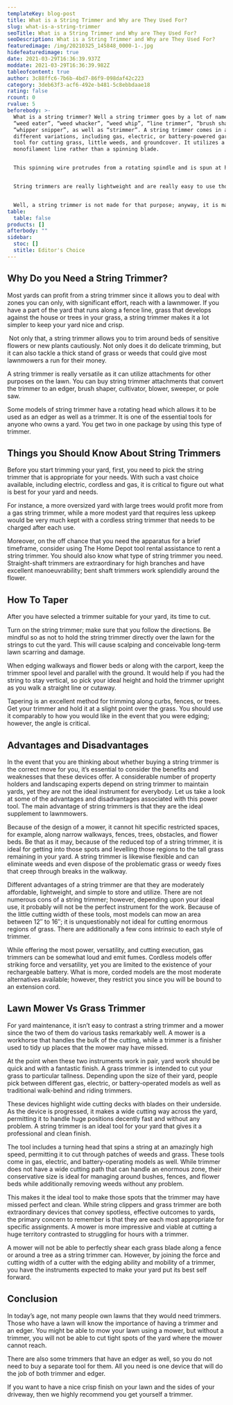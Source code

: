 ```yaml
---
templateKey: blog-post
title: What is a String Trimmer and Why are They Used For?
slug: what-is-a-string-trimmer
seoTitle: What is a String Trimmer and Why are They Used For?
seoDescription: What is a String Trimmer and Why are They Used For?
featuredimage: /img/20210325_145848_0000-1-.jpg
hidefeaturedimage: true
date: 2021-03-29T16:36:39.937Z
moddate: 2021-03-29T16:36:39.982Z
tableofcontent: true
author: 3c88ffc6-7b6b-4bd7-86f9-098daf42c223
category: 3deb63f3-acf6-492e-b481-5c8ebbdaae18
rating: false
rcount: 0
rvalue: 5
beforebody: >-
  What is a string trimmer? Well a string trimmer goes by a lot of names like
  “weed eater”, “weed whacker”, “weed whip”, “line trimmer”, “brush shaper”,
  “whipper snipper”, as well as “strimmer”. A string trimmer comes in a lot of
  different variations, including gas, electric, or battery-powered gardening
  tool for cutting grass, little weeds, and groundcover. It utilizes a spinning
  monofilament line rather than a spinning blade.


  This spinning wire protrudes from a rotating spindle and is spun at high speed to knock off the grasses and weed tops. String trimmers are generally utilized for cutting low foliage close to impediments or on the steep or irregular landscape.


  String trimmers are really lightweight and are really easy to use though if you are cutting long grass, it might not be suitable for that. The area trimmer cover is minimal, so it will take a considerable time to mow long grass.


  Well, a string trimmer is not made for that purpose; anyway, it is made to give the mowed grass a neat look and cut where a mower cannot reach.
table:
  table: false
products: []
afterbody: ""
sidebar:
  stoc: []
  stitle: Editor's Choice
---
```

## Why Do you Need a String Trimmer?

Most yards can profit from a string trimmer since it allows you to deal with zones you can only, with significant effort, reach with a lawnmower. If you have a part of the yard that runs along a fence line, grass that develops against the house or trees in your grass, a string trimmer makes it a lot simpler to keep your yard nice and crisp.

 Not only that, a string trimmer allows you to trim around beds of sensitive flowers or new plants cautiously. Not only does it do delicate trimming, but it can also tackle a thick stand of grass or weeds that could give most lawnmowers a run for their money.

A string trimmer is really versatile as it can utilize attachments for other purposes on the lawn. You can buy string trimmer attachments that convert the trimmer to an edger, brush shaper, cultivator, blower, sweeper, or pole saw.

Some models of string trimmer have a rotating head which allows it to be used as an edger as well as a trimmer. It is one of the essential tools for anyone who owns a yard. You get two in one package by using this type of trimmer.

## Things you Should Know About String Trimmers

Before you start trimming your yard, first, you need to pick the string trimmer that is appropriate for your needs. With such a vast choice available, including electric, cordless and gas, it is critical to figure out what is best for your yard and needs.

For instance, a more oversized yard with large trees would profit more from a gas string trimmer, while a more modest yard that requires less upkeep would be very much kept with a cordless string trimmer that needs to be charged after each use.

Moreover, on the off chance that you need the apparatus for a brief timeframe, consider using The Home Depot tool rental assistance to rent a string trimmer. You should also know what type of string trimmer you need. Straight-shaft trimmers are extraordinary for high branches and have excellent manoeuvrability; bent shaft trimmers work splendidly around the flower.

## **How To Taper**

After you have selected a trimmer suitable for your yard, its time to cut.

Turn on the string trimmer; make sure that you follow the directions. Be mindful so as not to hold the string trimmer directly over the lawn for the strings to cut the yard. This will cause scalping and conceivable long-term lawn scarring and damage.

When edging walkways and flower beds or along with the carport, keep the trimmer spool level and parallel with the ground. It would help if you had the string to stay vertical, so pick your ideal height and hold the trimmer upright as you walk a straight line or cutaway.

Tapering is an excellent method for trimming along curbs, fences, or trees.  Get your trimmer and hold it at a slight point over the grass. You should use it comparably to how you would like in the event that you were edging; however, the angle is critical.

## Advantages and Disadvantages

In the event that you are thinking about whether buying a string trimmer is the correct move for you, it’s essential to consider the benefits and weaknesses that these devices offer. A considerable number of property holders and landscaping experts depend on string trimmer to maintain yards, yet they are not the ideal instrument for everybody. Let us take a look at some of the advantages and disadvantages associated with this power tool. The main advantage of string trimmers is that they are the ideal supplement to lawnmowers.

Because of the design of a mower, it cannot hit specific restricted spaces, for example, along narrow walkways, fences, trees, obstacles, and flower beds. Be that as it may, because of the reduced top of a string trimmer, it is ideal for getting into those spots and levelling those regions to the tall grass remaining in your yard. A string trimmer is likewise flexible and can eliminate weeds and even dispose of the problematic grass or weedy fixes that creep through breaks in the walkway.

Different advantages of a string trimmer are that they are moderately affordable, lightweight, and simple to store and utilize. There are not numerous cons of a string trimmer; however, depending upon your ideal use, it probably will not be the perfect instrument for the work. Because of the little cutting width of these tools, most models can mow an area between 12″ to 16″; it is unquestionably not ideal for cutting enormous regions of grass. There are additionally a few cons intrinsic to each style of trimmer.

While offering the most power, versatility, and cutting execution, gas trimmers can be somewhat loud and emit fumes. Cordless models offer striking force and versatility, yet you are limited to the existence of your rechargeable battery. What is more, corded models are the most moderate alternatives available; however, they restrict you since you will be bound to an extension cord.

## Lawn Mower Vs Grass Trimmer

For yard maintenance, it isn’t easy to contrast a string trimmer and a mower since the two of them do various tasks remarkably well. A mower is a workhorse that handles the bulk of the cutting, while a trimmer is a finisher used to tidy up places that the mower may have missed.

At the point when these two instruments work in pair, yard work should be quick and with a fantastic finish. A grass trimmer is intended to cut your grass to particular tallness. Depending upon the size of their yard, people pick between different gas, electric, or battery-operated models as well as traditional walk-behind and riding trimmers.

These devices highlight wide cutting decks with blades on their underside. As the device is progressed, it makes a wide cutting way across the yard, permitting it to handle huge positions decently fast and without any problem. A string trimmer is an ideal tool for your yard that gives it a professional and clean finish.

The tool includes a turning head that spins a string at an amazingly high speed, permitting it to cut through patches of weeds and grass. These tools come in gas, electric, and battery-operating models as well. While trimmer does not have a wide cutting path that can handle an enormous zone, their conservative size is ideal for managing around bushes, fences, and flower beds while additionally removing weeds without any problem.

This makes it the ideal tool to make those spots that the trimmer may have missed perfect and clean. While string clippers and grass trimmer are both extraordinary devices that convey spotless, effective outcomes to yards, the primary concern to remember is that they are each most appropriate for specific assignments. A mower is more impressive and viable at cutting a huge territory contrasted to struggling for hours with a trimmer.

A mower will not be able to perfectly shear each grass blade along a fence or around a tree as a string trimmer can. However, by joining the force and cutting width of a cutter with the edging ability and mobility of a trimmer, you have the instruments expected to make your yard put its best self forward.

## **Conclusion**

In today’s age, not many people own lawns that they would need trimmers. Those who have a lawn will know the importance of having a trimmer and an edger. You might be able to mow your lawn using a mower, but without a trimmer, you will not be able to cut tight spots of the yard where the mower cannot reach.

There are also some trimmers that have an edger as well, so you do not need to buy a separate tool for them. All you need is one device that will do the job of both trimmer and edger.

If you want to have a nice crisp finish on your lawn and the sides of your driveway, then we highly recommend you get yourself a trimmer.